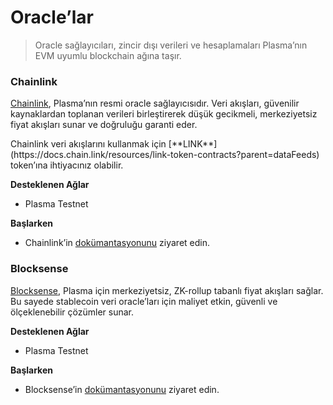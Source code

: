 # Oracle’lar

> Oracle sağlayıcıları, zincir dışı verileri ve hesaplamaları Plasma’nın EVM uyumlu blockchain ağına taşır.

### Chainlink

[Chainlink](https://chain.link/), Plasma’nın resmi oracle sağlayıcısıdır. Veri akışları, güvenilir kaynaklardan toplanan verileri birleştirerek düşük gecikmeli, merkeziyetsiz fiyat akışları sunar ve doğruluğu garanti eder.

<Note>
  Chainlink veri akışlarını kullanmak için [**LINK**](https://docs.chain.link/resources/link-token-contracts?parent=dataFeeds) token’ına ihtiyacınız olabilir.
</Note>

**Desteklenen Ağlar**

* Plasma Testnet

**Başlarken**

* Chainlink’in [dokümantasyonunu](https://docs.chain.link/data-feeds) ziyaret edin.

### Blocksense

[Blocksense](https://blocksense.network/), Plasma için merkeziyetsiz, ZK-rollup tabanlı fiyat akışları sağlar. Bu sayede stablecoin veri oracle’ları için maliyet etkin, güvenli ve ölçeklenebilir çözümler sunar.

**Desteklenen Ağlar**

* Plasma Testnet

**Başlarken**

* Blocksense’in [dokümantasyonunu](https://docs.blocksense.network/docs/data-feeds/overview) ziyaret edin.
